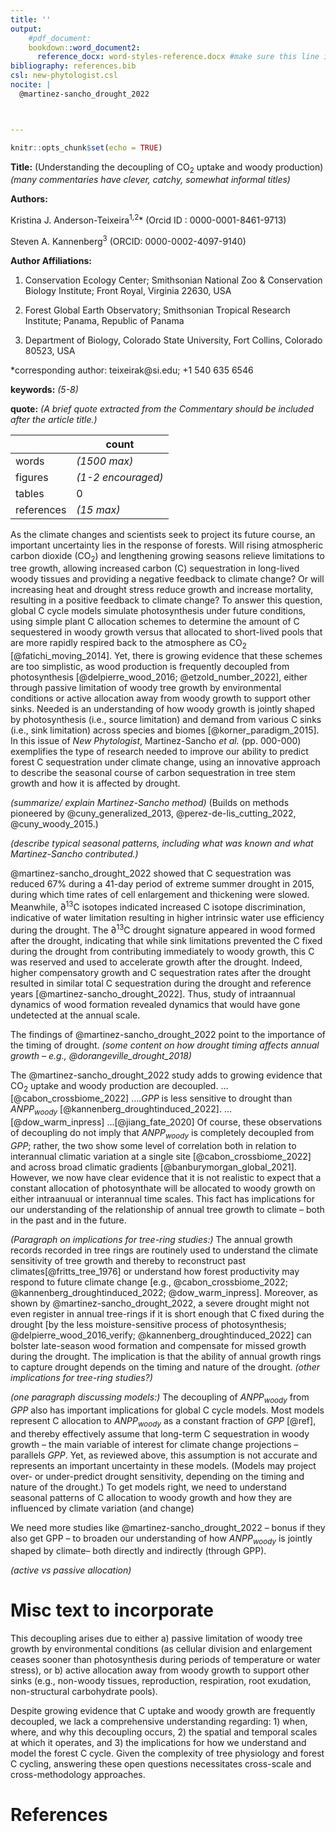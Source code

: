 ```yaml
---
title: ''
output: 
    #pdf_document: 
    bookdown::word_document2: 
      reference_docx: word-styles-reference.docx #make sure this line is indented! see this guide for formatting: https://rmarkdown.rstudio.com/articles_docx.html
bibliography: references.bib
csl: new-phytologist.csl
nocite: |
  @martinez-sancho_drought_2022



---
```

```r
knitr::opts_chunk$set(echo = TRUE)
```


\raggedright

**Title:** (Understanding the decoupling of CO~2~ uptake and woody production) *(many commentaries have clever, catchy, somewhat informal titles)*

**Authors:** 

Kristina J. Anderson-Teixeira^1,2^* (Orcid ID : 0000-0001-8461-9713)

Steven A. Kannenberg^3^ (ORCID: 0000-0002-4097-9140)




**Author Affiliations:**

1. Conservation Ecology Center; Smithsonian National Zoo & Conservation Biology Institute; Front Royal, Virginia 22630, USA

2. Forest Global Earth Observatory; Smithsonian Tropical Research Institute; Panama, Republic of Panama

3. Department of Biology, Colorado State University, Fort Collins, Colorado 80523, USA


*corresponding author: teixeirak@si.edu; +1 540 635 6546


**keywords:** *(5-8)* <!--5-8 keywords. Should be given after references, but .Rmd can't do that.-->

**quote:** *(A brief quote extracted from the Commentary should be included after the article title.)*



| | count |
|--|--|
|words|  *(1500 max)* | <!--1200– 1500 words (~6-10 par) -->
|figures|  *(1-2 encouraged)* | <!--encouraged to use one or two figures (or tables/ boxes) in addition to help the explanation or simply to illustrate the general area-->
|tables| 0 |
|references | *(15 max)* | <!--max 15-->



\newpage
<!--The highlighted article should be cited in the first paragraph in the style ‘In this issue of New Phytologist, Smith et al. (pp. 000-000) ...’.-->
As the climate changes and scientists seek to project its future course, an important uncertainty lies in the response of forests. 
Will rising atmospheric carbon dioxide (CO~2~) and lengthening growing seasons relieve limitations to tree growth, allowing increased carbon (C) sequestration in long-lived woody tissues and providing a negative feedback to climate change?
Or will increasing heat and drought stress reduce growth and increase mortality, resulting in a positive feedback to climate change?
To answer this question, global C cycle models simulate photosynthesis under future conditions, using simple plant C allocation schemes to determine the amount of C sequestered in woody growth versus that allocated to short-lived pools that are more rapidly respired back to the atmosphere as CO~2~ [@fatichi_moving_2014]. 
Yet, there is growing evidence that these schemes are too simplistic, as wood production is frequently decoupled from photosynthesis [@delpierre_wood_2016; @etzold_number_2022], either through passive limitation of woody tree growth by environmental conditions or active allocation away from woody growth to support other sinks.
Needed is an understanding of how woody growth is jointly shaped by photosynthesis (i.e., source limitation) and demand from various C sinks (i.e., sink limitation) across species and biomes [@korner_paradigm_2015]. 
In this issue of *New Phytologist*, Martinez-Sancho *et al.* (pp. 000-000) exemplifies the type of research needed to improve our ability to predict forest C sequestration under climate change, using an innovative approach to describe the seasonal course of carbon sequestration in tree stem growth and how it is affected by drought.

*(summarize/ explain Martinez-Sancho method)*
(Builds on methods pioneered by @cuny_generalized_2013, @perez-de-lis_cutting_2022, @cuny_woody_2015.)

*(describe typical seasonal patterns, including what was known and what Martinez-Sancho contributed.)*
 
<!--drought impacts-->
@martinez-sancho_drought_2022 showed that C sequestration was reduced 67% during a 41-day period of extreme summer drought in 2015, during which time rates of cell enlargement and thickening were slowed. 
Meanwhile, ∂^13^C isotopes indicated increased C isotope discrimination, indicative of water limitation resulting in higher intrinsic water use efficiency during the drought. 
The ∂^13^C drought signature appeared in wood formed after the drought, indicating that while sink limitations prevented the C fixed during the drought from contributing immediately to woody growth, this C was reserved and used to accelerate growth after the drought. 
Indeed, higher compensatory growth and C sequestration rates after the drought resulted in similar total C sequestration during the drought and reference years [@martinez-sancho_drought_2022].
Thus, study of intraannual dynamics of wood formation revealed dynamics that would have gone undetected at the annual scale.

The findings of @martinez-sancho_drought_2022 point to the importance of the timing of drought.
*(some content on how drought timing affects annual growth -- e.g., @dorangeville_drought_2018)*

The @martinez-sancho_drought_2022 study adds to growing evidence that CO~2~ uptake and woody production are decoupled. 
...[@cabon_crossbiome_2022] 
….*GPP* is less sensitive to drought than *ANPP~woody~* [@kannenberg_droughtinduced_2022].
...[@dow_warm_inpress]
...[@jiang_fate_2020]
Of course, these observations of decoupling do not imply that *ANPP~woody~* is completely decoupled from *GPP*; rather, the two show some level of correlation both in relation to interannual climatic variation at a single site [@cabon_crossbiome_2022] and across broad climatic gradients [@banburymorgan_global_2021]. 
However, we now have clear evidence that it is not realistic to expect that a constant allocation of photosynthate will be allocated to woody growth on either intraanuual or interannual time scales.
This fact has implications for our understanding of the relationship of annual tree growth to climate -- both in the past and in the future. 

*(Paragraph on implications for tree-ring studies:)*
The annual growth records recorded in tree rings are routinely used to understand the climate sensitivity of tree growth and thereby to reconstruct past climates[@fritts_tree_1976] or understand how forest productivity may respond to future climate change [e.g., @cabon_crossbiome_2022; @kannenberg_droughtinduced_2022; @dow_warm_inpress].
Moreover, as shown by @martinez-sancho_drought_2022, a severe drought might not even register in annual tree-rings if it is short enough that C fixed during the drought [by the less moisture-sensitive process of photosynthesis; @delpierre_wood_2016_verify; @kannenberg_droughtinduced_2022] can bolster late-season wood formation and compensate for missed growth during the drought.
The implication is that the ability of annual growth rings to capture drought depends on the timing and nature of the drought. 
*(other implications for tree-ring studies?)*

*(one paragraph discussing models:)*
The decoupling of *ANPP~woody~* from *GPP* also has important implications for global C cycle models. 
Most models represent C allocation to *ANPP~woody~* as a constant fraction of *GPP* [@ref], and thereby effectively assume that long-term C sequestration in woody growth -- the main variable of interest for climate change projections -- parallels *GPP*. 
Yet, as reviewed above, this assumption is not accurate and represents an important uncertainty in these models.
(Models may project over- or under-predict drought sensitivity, depending on the timing and nature of the drought.)
To get models right, we need to understand seasonal patterns of C allocation to woody growth and how they are influenced by climate variation (and change)

We need more studies like @martinez-sancho_drought_2022 -- bonus if they also get GPP -- to broaden our understanding of how *ANPP~woody~* is jointly shaped by climate-- both directly and indirectly (through GPP).

*(active vs passive allocation)*

# Misc text to incorporate
This decoupling arises due to either a) passive limitation of woody tree growth by environmental conditions (as cellular division and enlargement ceases sooner than photosynthesis during periods of temperature or water stress), or b) active allocation away from woody growth to support other sinks (e.g., non-woody tissues, reproduction, respiration, root exudation, non-structural carbohydrate pools). 

Despite growing evidence that C uptake and woody growth are frequently decoupled, we lack a comprehensive understanding regarding: 1) when, where, and why this decoupling occurs, 2) the spatial and temporal scales at which it operates, and 3) the implications for how we understand and model the forest C cycle. Given the complexity of tree physiology and forest C cycling, answering these open questions necessitates cross-scale and cross-methodology approaches. 


\newpage

# References {-#References}
<!--The highlighted article should be included in the References section (the page numbers should be listed as 000–000).-->



